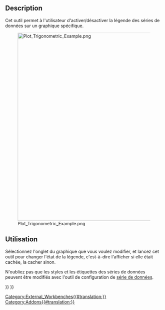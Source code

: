 <languages/>

{{Docnav/fr
|[[Plot_Grid/fr|Grille]]
|[[Plot_Labels/fr|Étiquettes]]
|[[Plot_Workbench/fr|Atelier Plot]]
|IconL=Plot_Grid.svg
|IconR=Plot_Labels.svg
|IconC=Workbench_Plot.svg
}}

{{GuiCommand/fr
|Name=Plot Legend
|Name/fr=Plot Légende
|MenuLocation=Graphique → Afficher/masquer la légende
|Workbenches=[[Plot_Workbench/fr|Plot]]
}}

==Description==

Cet outil permet à l'utilisateur d'activer/désactiver la légende des séries de données sur un graphique spécifique.

[[Image:Plot_Trigonometric_Example.png|600px]]

<span id="Usage"></span>
==Utilisation==

Sélectionnez l'onglet du graphique que vous voulez modifier, et lancez cet outil pour changer l'état de la légende, c'est-à-dire l'afficher si elle était cachée, la cacher sinon.

N'oubliez pas que les styles et les étiquettes des séries de données peuvent être modifiés avec l'outil de configuration de [[Plot_Series/fr|série de données]].


{{Docnav/fr
|[[Plot_Grid/fr|Grille]]
|[[Plot_Labels/fr|Étiquettes]]
|[[Plot_Workbench/fr|Atelier Plot]]
|IconL=Plot_Grid.svg
|IconR=Plot_Labels.svg
|IconC=Workbench_Plot.svg
}}

{{Plot_Tools_navi{{#translation:}}}}
{{Userdocnavi{{#translation:}}}}
[[Category:External_Workbenches{{#translation:}}]]
[[Category:Addons{{#translation:}}]]